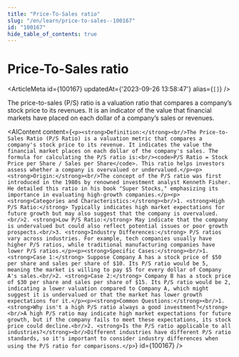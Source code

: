 ```yaml
---
title: "Price-To-Sales ratio"
slug: "/en/learn/price-to-sales--100167"
id: "100167"
hide_table_of_contents: true
---
```



# Price-To-Sales ratio

<ArticleMeta id={100167} updatedAt={'2023-09-26 13:58:47'} alias={`[]`} />
<div className='border-solid border-b border-t-0 my-4 border-[var(--ifm-color-gray-300)]' />

The price-to-sales (P/S) ratio is a valuation ratio that compares a company’s stock price to its revenues. It is an indicator of the value that financial markets have placed on each dollar of a company’s sales or revenues.

<AIContent content={`<p><strong>Definition:</strong><br/>The Price-to-Sales Ratio (P/S Ratio) is a valuation metric that compares a company's stock price to its revenue. It indicates the value the financial market places on each dollar of the company's sales. The formula for calculating the P/S ratio is:<br/><code>P/S Ratio = Stock Price per Share / Sales per Share</code>. This ratio helps investors assess whether a company is overvalued or undervalued.</p><p><strong>Origin:</strong><br/>The concept of the P/S ratio was first introduced in the 1980s by renowned investment analyst Kenneth Fisher. He detailed this ratio in his book "Super Stocks," emphasizing its importance in evaluating high-growth companies.</p><p><strong>Categories and Characteristics:</strong><br/>1. <strong>High P/S Ratio:</strong> Typically indicates high market expectations for future growth but may also suggest that the company is overvalued.<br/>2. <strong>Low P/S Ratio:</strong> May indicate that the company is undervalued but could also reflect potential issues or poor growth prospects.<br/>3. <strong>Industry Differences:</strong> P/S ratios vary across industries. For example, tech companies usually have higher P/S ratios, while traditional manufacturing companies have lower P/S ratios.</p><p><strong>Specific Cases:</strong><br/>1. <strong>Case 1:</strong> Suppose Company A has a stock price of $50 per share and sales per share of $10. Its P/S ratio would be 5, meaning the market is willing to pay $5 for every dollar of Company A's sales.<br/>2. <strong>Case 2:</strong> Company B has a stock price of $30 per share and sales per share of $15. Its P/S ratio would be 2, indicating a lower valuation compared to Company A, which might suggest it is undervalued or that the market has lower growth expectations for it.</p><p><strong>Common Questions:</strong><br/>1. <strong>Why isn't a high P/S ratio always a good investment?</strong><br/>A high P/S ratio may indicate high market expectations for future growth, but if the company fails to meet these expectations, its stock price could decline.<br/>2. <strong>Is the P/S ratio applicable to all industries?</strong><br/>Different industries have different P/S ratio standards, so it's important to consider industry differences when using the P/S ratio for comparisons.</p>`} id={100167} />
